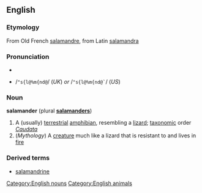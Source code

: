 {{wikipedia}}
==English==
===Etymology===
From Old French [[salamandre]], from Latin [[salamandra]]

===Pronunciation===
*{{IPA|/ˈsæləˌmændə/ (''UK'') ''or'' /ˈsæləˌmændɚ/ (''US'')}}
*{{SAMPA}} /<tt>"s{l@%m{nd@</tt>/ (''UK'') ''or'' /<tt>"s{l@%m{nd@`</tt>/ (''US'')

===Noun===
'''salamander''' (plural '''[[salamanders]]''')
#A (usually) [[terrestrial]] [[amphibian]], resembling a [[lizard]]; [[taxonomic]] order ''[[Caudata]]''
#(''Mythology'') A [[creature]] much like a lizard that is resistant to and lives in [[fire]]

===Derived terms===
* [[salamandrine]]

[[Category:English nouns]]
[[Category:English animals]]